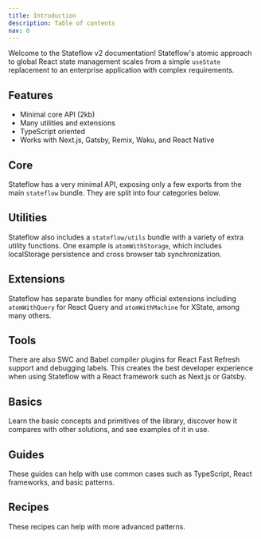 ```yaml
---
title: Introduction
description: Table of contents
nav: 0
---
```


Welcome to the Stateflow v2 documentation! Stateflow's atomic approach to global React state management scales from a simple `useState` replacement to an enterprise application with complex requirements.

## Features

- Minimal core API (2kb)
- Many utilities and extensions
- TypeScript oriented
- Works with Next.js, Gatsby, Remix, Waku, and React Native

## Core

Stateflow has a very minimal API, exposing only a few exports from the main `stateflow` bundle. They are split into four categories below.

<TOC section="core" />

## Utilities

Stateflow also includes a `stateflow/utils` bundle with a variety of extra utility functions. One example is `atomWithStorage`, which includes localStorage persistence and cross browser tab synchronization.

<TOC section="utilities" />

## Extensions

Stateflow has separate bundles for many official extensions including `atomWithQuery` for React Query and `atomWithMachine` for XState, among many others.

<TOC section="extensions" />

## Tools

There are also SWC and Babel compiler plugins for React Fast Refresh support and debugging labels. This creates the best developer experience when using Stateflow with a React framework such as Next.js or Gatsby.

<TOC section="tools" />

## Basics

Learn the basic concepts and primitives of the library, discover how it compares with other solutions, and see examples of it in use.

<TOC section="basics" />

## Guides

These guides can help with use common cases such as TypeScript, React frameworks, and basic patterns.

<TOC section="guides" />

## Recipes

These recipes can help with more advanced patterns.

<TOC section="recipes" />

